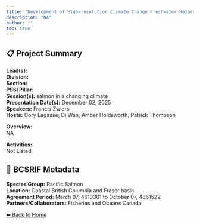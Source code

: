 ```yaml
---
title: "Development of High-resolution Climate Change Freshwater Hazard Data for BC"
description: "NA"
author: ""
toc: true
---
```


## 📋 Project Summary

**Lead(s):**   
**Division:**   
**Section:**   
**PSSI Pillar:**   
**Session(s):** salmon in a changing climate  
**Presentation Date(s):** December 02, 2025  
**Speakers:** Francis Zwiers  
**Hosts:** Cory Lagasse; Di Wan; Amber Holdsworth; Patrick Thompson  

**Overview:**  
NA   

**Activities:**  
Not Listed

## 🧬 BCSRIF Metadata

**Species Group:** Pacific Salmon  
**Location:** Coastal British Columbia and Fraser basin  
**Agreement Period:** March 07, 4610301 to October 07, 4861522  
**Partners/Collaborators:** Fisheries and Oceans Canada  

[⬅ Back to Home](../index.qmd)
